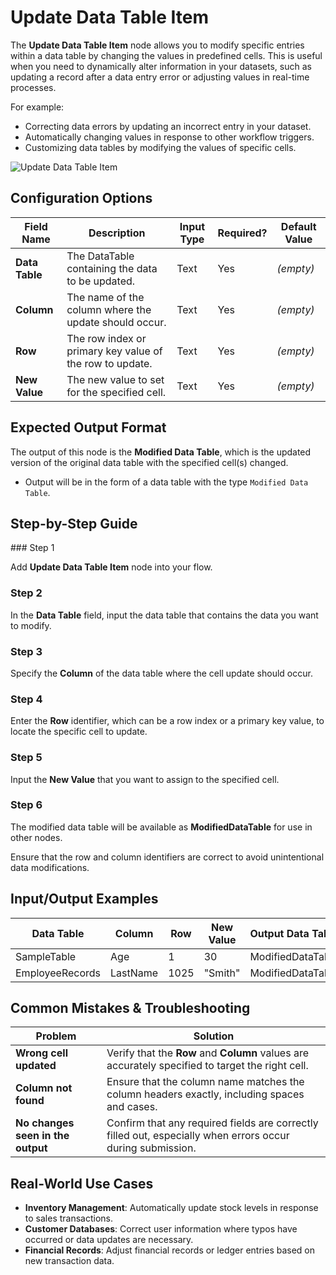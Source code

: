 
# Update Data Table Item

The **Update Data Table Item** node allows you to modify specific entries within a data table by changing the values in predefined cells. This is useful when you need to dynamically alter information in your datasets, such as updating a record after a data entry error or adjusting values in real-time processes.

For example:

- Correcting data errors by updating an incorrect entry in your dataset.
- Automatically changing values in response to other workflow triggers.
- Customizing data tables by modifying the values of specific cells.

![Update Data Table Item](./update-data-table-item.png) 

## Configuration Options

| Field Name     | Description                                              | Input Type | Required? | Default Value |
| -------------- | -------------------------------------------------------- | ---------- | --------- | ------------- |
| **Data Table** | The DataTable containing the data to be updated.         | Text       | Yes       | _(empty)_     |
| **Column**     | The name of the column where the update should occur.    | Text       | Yes       | _(empty)_     |
| **Row**        | The row index or primary key value of the row to update. | Text       | Yes       | _(empty)_     |
| **New Value**  | The new value to set for the specified cell.             | Text       | Yes       | _(empty)_     |

## Expected Output Format

The output of this node is the **Modified Data Table**, which is the updated version of the original data table with the specified cell(s) changed.

- Output will be in the form of a data table with the type `Modified Data Table`.

## Step-by-Step Guide

<Steps>
### Step 1

Add **Update Data Table Item** node into your flow.

### Step 2

In the **Data Table** field, input the data table that contains the data you want to modify.

### Step 3

Specify the **Column** of the data table where the cell update should occur.

### Step 4

Enter the **Row** identifier, which can be a row index or a primary key value, to locate the specific cell to update.

### Step 5

Input the **New Value** that you want to assign to the specified cell.

### Step 6

The modified data table will be available as **ModifiedDataTable** for use in other nodes.

</Steps>

<Callout type="info" title="Tip">
  Ensure that the row and column identifiers are correct to avoid unintentional
  data modifications.
</Callout>

## Input/Output Examples

| Data Table      | Column   | Row  | New Value | Output Data Table |
| --------------- | -------- | ---- | --------- | ----------------- |
| SampleTable     | Age      | 1    | 30        | ModifiedDataTable |
| EmployeeRecords | LastName | 1025 | "Smith"   | ModifiedDataTable |

## Common Mistakes & Troubleshooting

| Problem                           | Solution                                                                                                   |
| --------------------------------- | ---------------------------------------------------------------------------------------------------------- |
| **Wrong cell updated**            | Verify that the **Row** and **Column** values are accurately specified to target the right cell.           |
| **Column not found**              | Ensure that the column name matches the column headers exactly, including spaces and cases.                |
| **No changes seen in the output** | Confirm that any required fields are correctly filled out, especially when errors occur during submission. |

## Real-World Use Cases

- **Inventory Management**: Automatically update stock levels in response to sales transactions.
- **Customer Databases**: Correct user information where typos have occurred or data updates are necessary.
- **Financial Records**: Adjust financial records or ledger entries based on new transaction data.
